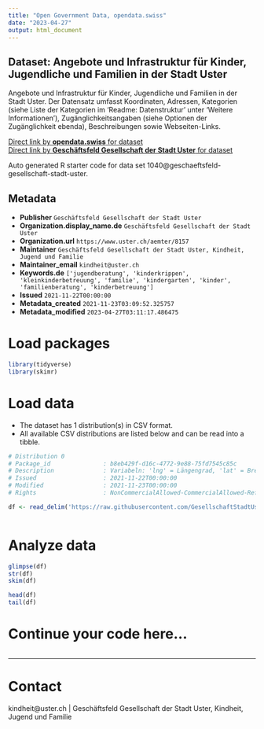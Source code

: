 ```yaml
---
title: "Open Government Data, opendata.swiss"
date: "2023-04-27"
output: html_document
---
```


## Dataset: Angebote und Infrastruktur für Kinder, Jugendliche und Familien in der Stadt Uster

Angebote und Infrastruktur für Kinder, Jugendliche und Familien in der Stadt Uster. Der Datensatz umfasst Koordinaten, Adressen, Kategorien (siehe Liste der Kategorien im 'Readme: Datenstruktur' unter 'Weitere Informationen'), Zugänglichkeitsangaben (siehe Optionen der Zugänglichkeit ebenda), Beschreibungen sowie Webseiten-Links.

[Direct link by **opendata.swiss** for dataset](https://opendata.swiss/de/dataset/angebote-und-infrastruktur-fur-kinder-jugendliche-und-familien-in-uster)<br>
[Direct link by **Geschäftsfeld Gesellschaft der Stadt Uster** for dataset](https://github.com/GesellschaftStadtUster/kind-jugend-fam_angebote)

Auto generated R starter code for data set 1040@geschaeftsfeld-gesellschaft-stadt-uster.

## Metadata

- **Publisher** `Geschäftsfeld Gesellschaft der Stadt Uster`
- **Organization.display_name.de** `Geschäftsfeld Gesellschaft der Stadt Uster`
- **Organization.url** `https://www.uster.ch/aemter/8157`
- **Maintainer** `Geschäftsfeld Gesellschaft der Stadt Uster, Kindheit, Jugend und Familie`
- **Maintainer_email** `kindheit@uster.ch`
- **Keywords.de** `['jugendberatung', 'kinderkrippen', 'kleinkinderbetreuung', 'familie', 'kindergarten', 'kinder', 'familienberatung', 'kinderbetreuung']`
- **Issued** `2021-11-22T00:00:00`
- **Metadata_created** `2021-11-23T03:09:52.325757`
- **Metadata_modified** `2023-04-27T03:11:17.486475`


# Load packages

```r

library(tidyverse)
library(skimr)

```

# Load data

-   The dataset has 1 distribution(s) in CSV format.
-   All available CSV distributions are listed below and can be read into a tibble.

```r

# Distribution 0
# Package_id               : b8eb429f-d16c-4772-9e88-75fd7545c85c
# Description              : Variabeln: 'lng' = Längengrad, 'lat' = Breitengrad, 'name' = Name des Angebots, 'strasse', 'hausnr', 'plz', 'ort', 'anlage' = Name der Anlage, 'kategorie' = Kategorie des Angebots (siehe Liste der Kategorien im "Readme: Datenstruktur" unter "Weitere Informationen"), 'zugaenglichkeit' = (siehe Optionen der Zugänglichkeit ebenda), 'beschreibung' = Beschreibung des Angebots, 'website' = URL des Angebots.
# Issued                   : 2021-11-22T00:00:00
# Modified                 : 2021-11-23T00:00:00
# Rights                   : NonCommercialAllowed-CommercialAllowed-ReferenceRequired

df <- read_delim('https://raw.githubusercontent.com/GesellschaftStadtUster/kind-jugend-fam_angebote/main/angebote_kjf_uster.csv')



```

# Analyze data

```r

glimpse(df)
str(df)
skim(df)

head(df)
tail(df)

```

# Continue your code here...

```r

```

------------------------------------------------------------------------

# Contact

kindheit@uster.ch | Geschäftsfeld Gesellschaft der Stadt Uster, Kindheit, Jugend und Familie
